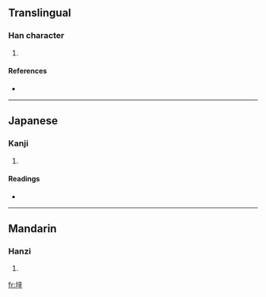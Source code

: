 ==Translingual==

===Han character===
{{Han char|rn=32|rad=土|as=07|sn=10|four=4014<sub>1</sub>|canj=土卜廿十 (GYTJ), X土卜廿十 (XGYTJ)}}

# {{defn|Han}}

====References====
* {{Han ref|kx=0228.310|dkj=05088|dj=0464.380|hdz=10446.110|uh=57B6|ud=22454|bh=D153|bd=53587}}

----

==Japanese==

===Kanji===
{{ja-kanji|grade=|rs=土07}}

# {{defn|Japanese}}

====Readings====
* {{ja-readings|on=[[せい]] (sei), [[しょう]] (shō)|kun=}}

----

==Mandarin==

===Hanzi===
{{cmn-hanzi|pin=[[xīng]] ([[xing1]])|wg=hsing<sup>1</sup>}}

# {{defn|Mandarin}}

[[fr:垶]]